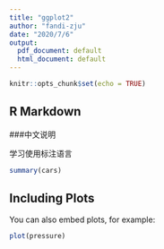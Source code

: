 ```yaml
---
title: "ggplot2"
author: "fandi-zju"
date: "2020/7/6"
output:
  pdf_document: default
  html_document: default
---
```


```r
knitr::opts_chunk$set(echo = TRUE)
```

## R Markdown
###中文说明

学习使用标注语言

```r
summary(cars)
```

## Including Plots

You can also embed plots, for example:

```r
plot(pressure)
```


